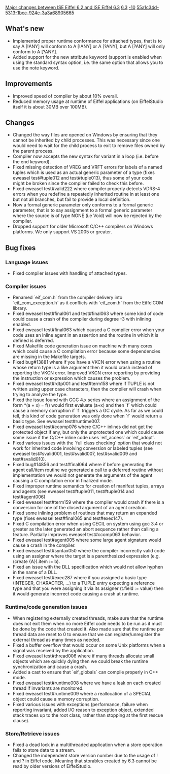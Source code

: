 [[Property:title|Major changes between ISE Eiffel 6.2 and ISE Eiffel 6.3]]
[[Property:link_title|6.3]]
[[Property:weight|-10]]
[[Property:uuid|55a1c34d-5313-1bcc-924e-3a3a68905665]]
==What's new==

{{seealso|[[Differences between standard ECMA-367 and Eiffel Software implementation|Differences between standard ECMA-367 and Eiffel Software implementation]] }}

* Implemented proper runtime conformance for attached types, that is to say A [!ANY] will conform to A [!ANY] or A [?ANY], but A [?ANY] will only conform to A [?ANY]. 
* Added support for the new <eiffel>attribute</eiffel> keyword (support is  enabled when using the standard syntax option, i.e. the same option that allows you to use the <eiffel>note</eiffel> keyword.

==Improvements==
* Improved speed of compiler by about 10% overall.
* Reduced memory usage at runtime of Eiffel applications (on EiffelStudio itself it is about 30MB over 100MB).

==Changes==
* Changed the way files are opened on Windows by ensuring that they cannot be inherited by child processes. This was necessary since one would need to wait for the child process to exit to remove files owned by the parent process.
* Compiler now accepts the new syntax for variant in a loop (i.e. before the <eiffel>end</eiffel> keyword). 
* Fixed missing detection of VREG and VRFT errors for labels of a named tuples which is used as an actual generic parameter of a type (fixes eweasel test#tuple012 and test#tuple013),  thus some of your code might be broken since the compiler failed to check this before.
* Fixed eweasel test#valid222 where compiler properly detects VDRS-4 errors when you redefine a repeatedly inherited routine in at least one but not all branches, but fail to provide a local definition.
* Now a formal generic parameter only conforms to a formal generic parameter, that is to say assignment to a formal generic parameter where the source is of type NONE (i.e <eiffel>Void</eiffel>) will now be rejected by the compiler.
* Dropped support for older Microsoft C/C++ compilers on Windows platforms. We only support VS 2005 or greater.

==Bug fixes==

===Language issues===
* Fixed compiler issues with handling of attached types.

===Compiler issues===
* Renamed `eif_com.h` from the compiler delivery into `eif_com_exception.h` as it conflicts with `eif_com.h` from the EiffelCOM library.
* Fixed eweasel test#final061 and test#final063 where some kind of code could cause a crash of the compiler during degree -3 with inlining enabled.
* Fixed eweasel test#final063 which caused a C compiler error when your code uses an inline agent in an assertion and the routine in which it is defined is deferred. 
* Fixed Makefile code generation issue on machine with many cores which could cause a C compilation error because some dependencies are missing in the Makefile targets.
* Fixed bug#13881 where if you have a VKCN error when using a routine whose return type is a like argument then it would crash instead of reporting the VKCN error. Improved VKCN error reporting by providing the instruction or expression which causes the problem.
* Fixed eweasel test#rdtp001 and test#term158 where if TUPLE is not written using upper case characters, then the compiler will crash when trying to analyze the type. 
* Fixed the issue found with GCC 4.x series where an assignment of the form *(a + x) = f() would first evaluate (a+x) and then `f` which could cause a memory corruption if `f` triggers a GC cycle. As far as we could tell, this kind of code generation was only done when `f` would return a basic type. See eweasel test#runtime007.
* Fixed eweasel test#ccomp076 where C/C++ inlines did not get the protected object if any, but only the unprotected one which could cause some issue if the C/C++ inline code uses `eif_access` or `eif_adopt`. 
* Fixed various issues with the `full class checking` option that would not work for inherited code involving conversion or labeled tuples (see eweasel test#svalid001, test#svalid007, test#svalid009 and test#svalid010). 
* Fixed bug#14856 and test#final064 where if before generating the agent call/item routine we generated a call to a deferred routine without implementation we would not generate the arguments of the agent causing a C compilation error in finalized mode.
* Fixed improper runtime semantics for creation of manifest tuples, arrays and agents (see eweasel test#tuple011, test#tuple014 and test#agent006)
* Fixed eweasel test#term159 where the compiler would crash if there is a conversion for one of the closed argument of an agent creation. 
* Fixed some inlining problem of routines that may return an expanded type (fixes eweasel test#final065 and test#exec147). 
* Fixed C compilation error when using CECIL on system using gcc 3.4 or greater as the later generated an abort sequence rather than calling a feature. Partially improves eweasel test#ccomp063 behavior. 
* Fixed eweasel test#agent005 where some large agent signature would cause a crash in the compiler. 
* Fixed eweasel test#syntax050 where the compiler incorrectly valid code using an assigner where the target is a parenthesized expression (e.g. <eiffel>(create {A}).item := b</eiffel>). 
* Fixed an issue with the DLL specification which would not allow hyphen in the name of a DLL.
* Fixed eweasel test#exec287 where if you assigned a basic type (INTEGER, CHARACTER, ...) to a TUPLE entry expecting a reference type and that you were assigning it via its assigner (<eiffel>t.field := value</eiffel>) then it would generate incorrect code causing a crash at runtime. 

===Runtime/code generation issues===
* When registering externally created threads, make sure that the runtime does not exit them when no more Eiffel code needs to be run as it must be done by the code that created it. Also made sure that the runtime per thread data are reset to 0 to ensure that we can register/unregister the external thread as many times as needed. 
* Fixed a buffer overflow that would occur on some Unix platforms when a signal was received by the application.
* Fixed eweasel test#thread006 where if many threads allocate small objects which are quickly dying then we could break the runtime synchronization and cause a crash.
* Added a cast to ensure that `eif_globals` can compile properly in C++ mode.
* Fixed eweasel test#runtime008 where we have a leak on each created thread if invariants are monitored.
* Fixed eweasel test#runtime009 where a reallocation of a SPECIAL object could cause a memory corruption.
* Fixed various issues with exceptions (performance, failure when reporting invariant, added I/O  reason to exception object, extended stack traces up to the root class, rather than stopping at the first rescue clause).

===Store/Retrieve issues===
* Fixed a dead lock in a multithreaded application when a store operation fails to store data to a stream. 
* Changed the independent store version number due to the usage of ! and ? in Eiffel code. Meaning that storables created by 6.3 cannot  be read by older versions of EiffelStudio.


